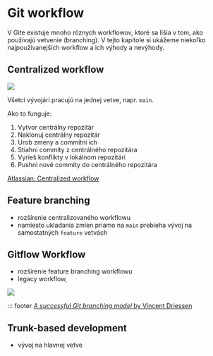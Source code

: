 # Git workflow {#workflow}

V Gite existuje mnoho rôznych workflowov, ktoré sa líšia v tom, ako používajú vetvenie (branching). V tejto kapitole si ukážeme niekoľko najpoužívanejších workflow a ich výhody a nevýhody.

## Centralized workflow

![](https://wac-cdn.atlassian.com/dam/jcr:0869c664-5bc1-4bf2-bef0-12f3814b3187/01.svg?cdnVersion=1417)

Všetci vývojári pracujú na jednej vetve, napr. `main`.

<!-- How it works:

1. Initialize the central repository
2. Clone the central repository
3. Make changes and commit
4. Pull commits from the central repository
5. Resolve conflicts in the local copy
6. Push new commits to central repository -->

Ako to funguje:

1. Vytvor centrálny repozitár
2. Naklonuj centrálny repozitár
3. Urob zmeny a commitni ich
4. Stiahni commity z centrálného repozitára
5. Vyrieš konflikty v lokálnom repozitári
6. Pushni nové commity do centrálného repozitára

::: footer
[Atlassian: Centralized workflow](https://www.atlassian.com/git/tutorials/comparing-workflows)
:::

## Feature branching

- rozšírenie centralizovaného workflowu
- namiesto ukladania zmien priamo na `main` prebieha vývoj na samostatných `feature` vetvách

## Gitflow Workflow

- rozšírenie feature branching workflowu
- legacy workflow, 

![](https://nvie.com/img/git-model@2x.png)

::: footer
[*A successful Git branching model* by Vincent Driessen](https://nvie.com/posts/a-successful-git-branching-model/)

## Trunk-based development

- vývoj na hlavnej vetve